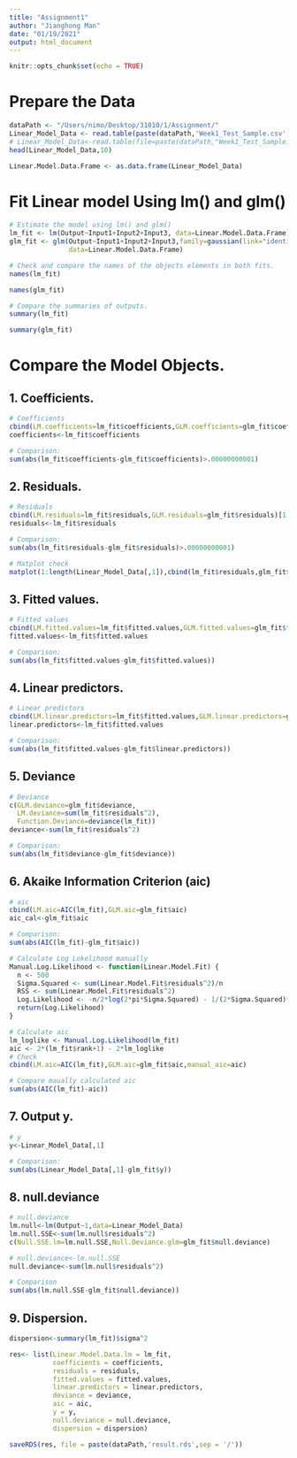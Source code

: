 ```yaml
---
title: "Assignment1"
author: "Jianghong Man"
date: "01/19/2021"
output: html_document
---
```


```r
knitr::opts_chunk$set(echo = TRUE)
```

# Prepare the Data

```r
dataPath <- "/Users/nimo/Desktop/31010/1/Assignment/"
Linear_Model_Data <- read.table(paste(dataPath,'Week1_Test_Sample.csv',sep = '/'), header=TRUE)
# Linear_Model_Data<-read.table(file=paste(dataPath,"Week1_Test_Sample.csv",sep="/"),header=TRUE,sep=",")
head(Linear_Model_Data,10)
```

```r
Linear.Model.Data.Frame <- as.data.frame(Linear_Model_Data)
```

# Fit Linear model Using lm() and glm()

```r
# Estimate the model using lm() and glm()
lm_fit <- lm(Output~Input1+Input2+Input3, data=Linear.Model.Data.Frame)
glm_fit <- glm(Output~Input1+Input2+Input3,family=gaussian(link="identity"),
               data=Linear.Model.Data.Frame)
```

```r
# Check and compare the names of the objects elements in both fits.
names(lm_fit)
```

```r
names(glm_fit)
```

```r
# Compare the summaries of outputs.
summary(lm_fit)
```

```r
summary(glm_fit)
```

# Compare the Model Objects.

## 1. Coefficients.

```r
# Coefficients
cbind(LM.coefficients=lm_fit$coefficients,GLM.coefficients=glm_fit$coefficients)
coefficients<-lm_fit$coefficients
```

```r
# Comparison:
sum(abs(lm_fit$coefficients-glm_fit$coefficients)>.00000000001)
```

## 2. Residuals.

```r
# Residuals
cbind(LM.residuals=lm_fit$residuals,GLM.residuals=glm_fit$residuals)[1:10,]
residuals<-lm_fit$residuals
```

```r
# Comparison:
sum(abs(lm_fit$residuals-glm_fit$residuals)>.00000000001)
```

```r
# Matplot check 
matplot(1:length(Linear_Model_Data[,1]),cbind(lm_fit$residuals,glm_fit$residuals),type="l",ylab="Residuals",xlab="Count")
```

## 3. Fitted values.

```r
# Fitted values
cbind(LM.fitted.values=lm_fit$fitted.values,GLM.fitted.values=glm_fit$fitted.values)[1:10,]
fitted.values<-lm_fit$fitted.values
```

```r
# Comparison: 
sum(abs(lm_fit$fitted.values-glm_fit$fitted.values))
```

## 4. Linear predictors.

```r
# Linear predictors
cbind(LM.linear.predictors=lm_fit$fitted.values,GLM.linear.predictors=glm_fit$linear.predictors)[1:10,]
linear.predictors<-lm_fit$fitted.values
```

```r
# Comparison: 
sum(abs(lm_fit$fitted.values-glm_fit$linear.predictors))
```

## 5. Deviance

```r
# Deviance
c(GLM.deviance=glm_fit$deviance,
  LM.deviance=sum(lm_fit$residuals^2),
  Function.Deviance=deviance(lm_fit))
deviance<-sum(lm_fit$residuals^2)
```

```r
# Comparison: 
sum(abs(lm_fit$deviance-glm_fit$deviance))
```

## 6. Akaike Information Criterion (aic) 

```r
# aic
cbind(LM.aic=AIC(lm_fit),GLM.aic=glm_fit$aic)
aic_cal<-glm_fit$aic
```

```r
# Comparison: 
sum(abs(AIC(lm_fit)-glm_fit$aic))
```

```r
# Calculate Log Lokelihood manually
Manual.Log.Likelihood <- function(Linear.Model.Fit) {
  n <- 500
  Sigma.Squared <- sum(Linear.Model.Fit$residuals^2)/n
  RSS <- sum(Linear.Model.Fit$residuals^2)
  Log.Likelihood <- -n/2*log(2*pi*Sigma.Squared) - 1/(2*Sigma.Squared)*RSS
  return(Log.Likelihood)
}
```

```r
# Calculate aic
lm_loglike <- Manual.Log.Likelihood(lm_fit)
aic <- 2*(lm_fit$rank+1) - 2*lm_loglike
# Check 
cbind(LM.aic=AIC(lm_fit),GLM.aic=glm_fit$aic,manual_aic=aic)
```

```r
# Compare maually calculated aic 
sum(abs(AIC(lm_fit)-aic))
```

## 7. Output y.

```r
# y
y<-Linear_Model_Data[,1]
```

```r
# Comparison:
sum(abs(Linear_Model_Data[,1]-glm_fit$y))
```

## 8. null.deviance

```r
# null.deviance
lm.null<-lm(Output~1,data=Linear_Model_Data)
lm.null.SSE<-sum(lm.null$residuals^2)
c(Null.SSE.lm=lm.null.SSE,Null.Deviance.glm=glm_fit$null.deviance)

# null.deviance<-lm.null.SSE
null.deviance<-sum(lm.null$residuals^2)
```

```r
# Comparison
sum(abs(lm.null.SSE-glm_fit$null.deviance))
```

## 9. Dispersion.

```r
dispersion<-summary(lm_fit)$sigma^2
```

```r
res<- list(Linear.Model.Data.lm = lm_fit,
           coefficients = coefficients,
           residuals = residuals,
           fitted.values = fitted.values,
           linear.predictors = linear.predictors,
           deviance = deviance,
           aic = aic,
           y = y,
           null.deviance = null.deviance,
           dispersion = dispersion)
```

```r
saveRDS(res, file = paste(dataPath,'result.rds',sep = '/'))
```
























